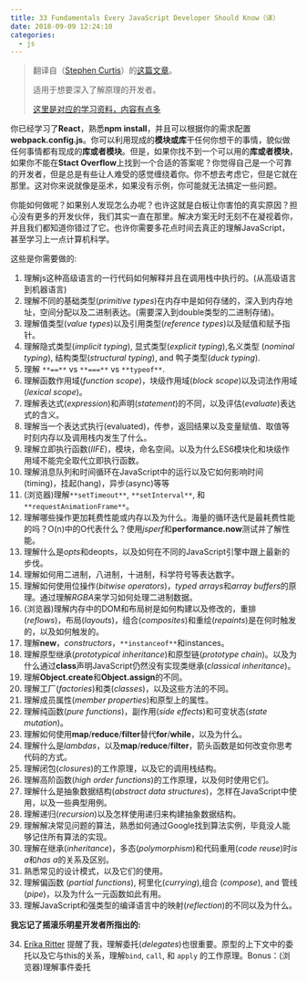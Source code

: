 ```yaml
---
title: 33 Fundamentals Every JavaScript Developer Should Know（译）
date: 2018-09-09 12:24:10
categories:
  - js
---
```


> 翻译自（[Stephen Curtis](https://medium.com/@stephenthecurt)）的[这篇文章](https://medium.com/@stephenthecurt/33-fundamentals-every-javascript-developer-should-know-13dd720a90d1)。
>
> 适用于想要深入了解原理的开发者。
>
> [这里是对应的学习资料，内容有点多](https://github.com/leonardomso/33-js-concepts)

你已经学习了**React**，熟悉**npm install**，并且可以根据你的需求配置**webpack.config.js**。你可以利用现成的**模块或库**干任何你想干的事情，貌似做任何事情都有现成的**库或者模块**。但是，如果你找不到一个可以用的**库或者模块**，如果你不能在**Stact Overflow**上找到一个合适的答案呢？你觉得自己是一个可靠的开发者，但是总是有些让人难受的感觉缠绕着你。你不想去考虑它，但是它就在那里。这对你来说就像是巫术，如果没有示例，你可能就无法搞定一些问题。

你能如何做呢？如果别人发现怎么办呢？也许这就是白板让你害怕的真实原因？担心没有更多的开发伙伴，我们其实一直在那里。解决方案无时无刻不在凝视着你，并且我们都知道你错过了它。也许你需要多花点时间去真正的理解JavaScript，甚至学习上一点计算机科学。

这些是你需要做的:

1. 理解js这种高级语言的一行代码如何解释并且在调用栈中执行的。(从高级语言到机器语言)
2. 理解不同的基础类型(*primitive types*)在内存中是如何存储的，深入到内存地址，空间分配以及二进制表达。(需要深入到double类型的二进制存储)。
3. 理解值类型(*value types*)以及引用类型(*reference types*)以及赋值和赋予指针。
4. 理解隐式类型(*implicit typing*), 显式类型(*explicit typing*),名义类型 (*nominal typing*), 结构类型(*structural typing*), and 鸭子类型(*duck typing*).
5. 理解 `**==**` vs `**===**` vs `**typeof**`.
6. 理解函数作用域(*function scope*)，块级作用域(*block scope*)以及词法作用域(*lexical scope*)。
7. 理解表达式(*expression*)和声明(*statement*)的不同，以及评估(*evaluate*)表达式的含义。
8. 理解当一个表达式执行(evaluated)，传参，返回结果以及变量赋值、取值等时刻内存以及调用栈内发生了什么。
9. 理解立即执行函数(*IIFE*)，模块，命名空间。以及为什么ES6模块化和块级作用域不能完全取代立即执行函数。
10. 理解消息队列和时间循环在JavaScript中的运行以及它如何影响时间(timing)，挂起(hang)，异步(async)等等
11. (浏览器)理解`**setTimeout**`, `**setInterval**`, 和`**requestAnimationFrame**`。
12. 理解哪些操作更加耗费性能或内存以及为什么。海量的循环迭代是最耗费性能的吗？O(n)中的O代表什么？使用*jsperf*和**performance.now**测试并了解性能。
13. 理解什么是*opts*和deopts，以及如何在不同的JavaScript引擎中跟上最新的步伐。
14. 理解如何用二进制，八进制，十进制，科学符号等表达数字。
15. 理解如何使用位操作(*bitwise operators*)，*typed arrays*和*array buffers*的原理。通过理解*RGBA*来学习如何处理二进制数据。
16. (浏览器)理解内存中的DOM和布局树是如何构建以及修改的，重排(*reflows*)，布局(*layouts*)，组合(*composites*)和重绘(*repaints*)是在何时触发的，以及如何触发的。
17. 理解**new**，*constructors*，`**instanceof**`和instances。
18. 理解原型继承(*prototypical inheritance*)和原型链(*prototype chain*)。以及为什么通过**class**声明JavaScript仍然没有实现类继承(*classical inheritance*)。
19. 理解**Object.create**和**Object.assign**的不同。
20. 理解工厂(*factories*)和类(*classes*)，以及这些方法的不同。
21. 理解成员属性(*member properties*)和原型上的属性。
22. 理解纯函数(*pure functions*)，副作用(*side effects*)和可变状态(*state mutation*)。
23. 理解如何使用**map**/**reduce**/**filter**替代**for**/**while**，以及为什么。
24. 理解什么是*lambdas*，以及**map**/**reduce**/**filter**，箭头函数是如何改变你思考代码的方式。
25. 理解闭包(*closures*)的工作原理，以及它的调用栈结构。
26. 理解高阶函数(*high order functions*)的工作原理，以及何时使用它们。
27. 理解什么是抽象数据结构(*abstract data structures*)，怎样在JavaScript中使用，以及一些典型用例。
28. 理解递归(*recursion*)以及怎样使用递归来构建抽象数据结构。
29. 理解解决常见问题的算法，熟悉如何通过Google找到算法实例，毕竟没人能够记住所有算法的实现。
30. 理解在继承(*inheritance*)，多态(*polymorphism*)和代码重用(*code reuse*)时*is a*和*has a*的关系及区别。
31. 熟悉常见的设计模式，以及它们的使用。
32. 理解偏函数 (*partial functions*), 柯里化(*currying*),组合 (*compose*), and 管线(*pipe*)，以及为什么一元函数如此有用。
33. 理解JavaScript和强类型的编译语言中的映射(*reflection*)的不同以及为什么。

**我忘记了摇滚乐明星开发者所指出的:**

34. [Erika Ritter](https://medium.com/@JavaScriptErika) 提醒了我，理解委托(*delegates*)也很重要。原型的上下文中的委托以及它与this的关系，理解`bind`, `call`, 和 `apply` 的工作原理。Bonus：(浏览器)理解事件委托

